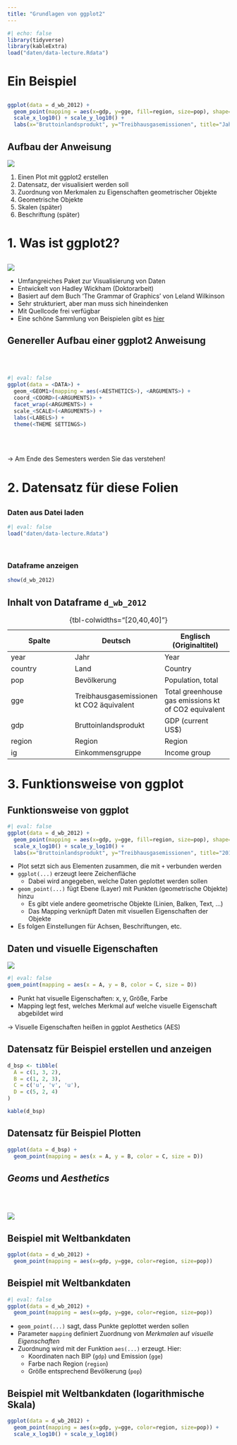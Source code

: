 ```yaml
---
title: "Grundlagen von ggplot2"
---
```



```r
#| echo: false
library(tidyverse)
library(kableExtra)
load("daten/data-lecture.Rdata")
```


# Ein Beispiel


## {}

```r
ggplot(data = d_wb_2012) +
  geom_point(mapping = aes(x=gdp, y=gge, fill=region, size=pop), shape=21) +
  scale_x_log10() + scale_y_log10() +
  labs(x="Bruttoinlandsprodukt", y="Treibhausgasemissionen", title="Jahr 2012")
```


## Aufbau der Anweisung

![](bilder/plot-beispiel.svg)

1.  Einen Plot mit ggplot2 erstellen
2.  Datensatz, der visualisiert werden soll
3.  Zuordnung von Merkmalen zu Eigenschaften geometrischer Objekte
4.  Geometrische Objekte
5.  Skalen (später)
6.  Beschriftung (später)


# 1. Was ist ggplot2?


## {}

![](bilder/ggplot.svg)

- Umfangreiches Paket zur Visualisierung von Daten
- Entwickelt von Hadley Wickham (Doktorarbeit)
- Basiert auf dem Buch 'The Grammar of Graphics' von Leland Wilkinson
- Sehr strukturiert, aber man muss sich hineindenken
- Mit Quellcode frei verfügbar
- Eine schöne Sammlung von Beispielen gibt es [hier](https://www.r-graph-gallery.com)


## Genereller Aufbau einer ggplot2 Anweisung

<br/><br/>

```r
#| eval: false
ggplot(data = <DATA>) +
  geom_<GEOM1>(mapping = aes(<AESTHETICS>), <ARGUMENTS>) +
  coord_<COORD>(<ARGUMENTS)> +
  facet_wrap(<ARGUMENTS>) +
  scale_<SCALE>(<ARGUMENTS>) +
  labs(<LABELS>) +
  theme(<THEME SETTINGS>)
```

<br/><br/>

→ Am Ende des Semesters werden Sie das verstehen!

# 2. Datensatz für diese Folien


## {}

### Daten aus Datei laden

```r
#| eval: false
load("daten/data-lecture.Rdata")
```

<br/>

### Dataframe anzeigen

```r
show(d_wb_2012)
```


## Inhalt von Dataframe `d_wb_2012`

| Spalte | Deutsch | Englisch (Originaltitel) |
|------------------------|------------------------|------------------------|
| year | Jahr | Year |
| country | Land | Country |
| pop | Bevölkerung | Population, total |
| gge | Treibhausgasemissionen kt CO2 äquivalent | Total greenhouse gas emissions kt of CO2 equivalent |
| gdp | Bruttoinlandsprodukt | GDP (current US\$) |
| region | Region | Region |
| ig | Einkommensgruppe | Income group |

: {tbl-colwidths="[20,40,40]"}


# 3. Funktionsweise von ggplot


## Funktionsweise von ggplot

```r
#| eval: false
ggplot(data = d_wb_2012) +
  geom_point(mapping = aes(x=gdp, y=gge, fill=region, size=pop), shape=21) +
  scale_x_log10() + scale_y_log10() +
  labs(x="Bruttoinlandsprodukt", y="Treibhausgasemissionen", title="2012")
```

- Plot setzt sich aus Elementen zusammen, die mit `+` verbunden werden
- `ggplot(...)` erzeugt leere Zeichenfläche
  - Dabei wird angegeben, welche Daten geplottet werden sollen
- `geom_point(...)` fügt Ebene (Layer) mit Punkten (geometrische Objekte) hinzu
  - Es gibt viele andere geometrische Objekte (Linien, Balken, Text, ...)
  - Das Mapping verknüpft Daten mit visuellen Eigenschaften der Objekte
- Es folgen Einstellungen für Achsen, Beschriftungen, etc.


## Daten und visuelle Eigenschaften

![](bilder/mapping.svg)

```r
#| eval: false
goem_point(mapping = aes(x = A, y = B, color = C, size = D))
```

-   Punkt hat visuelle Eigenschaften: x, y, Größe, Farbe
-   Mapping legt fest, welches Merkmal auf welche visuelle Eigenschaft abgebildet wird

→ Visuelle Eigenschaften heißen in ggplot Aesthetics (AES)


## Datensatz für Beispiel erstellen und anzeigen

```r
d_bsp <- tibble(
  A = c(1, 3, 2), 
  B = c(1, 2, 3), 
  C = c('u', 'v', 'u'), 
  D = c(5, 2, 4)
)

kable(d_bsp)
```


## Datensatz für Beispiel Plotten

```r
ggplot(data = d_bsp) +
  geom_point(mapping = aes(x = A, y = B, color = C, size = D))
```


## _Geoms_ und _Aesthetics_

<br/><br/>

![](bilder/aesthetics.svg)


## Beispiel mit Weltbankdaten

```r
ggplot(data = d_wb_2012) +
  geom_point(mapping = aes(x=gdp, y=gge, color=region, size=pop))
```


## Beispiel mit Weltbankdaten

```r
#| eval: false
ggplot(data = d_wb_2012) +
  geom_point(mapping = aes(x=gdp, y=gge, color=region, size=pop))
```

- `geom_point(...)` sagt, dass Punkte geplottet werden sollen
- Parameter `mapping` definiert Zuordnung von *Merkmalen* auf *visuelle Eigenschaften*
- Zuordnung wird mit der Funktion `aes(...)` erzeugt. Hier:
  - Koordinaten nach BIP (`gdp`) und Emission (`gge`)
  - Farbe nach Region (`region`)
  - Größe entsprechend Bevölkerung (`pop`)


## Beispiel mit Weltbankdaten (logarithmische Skala)

```r
ggplot(data = d_wb_2012) +
  geom_point(mapping = aes(x=gdp, y=gge, color=region, size=pop)) +
  scale_x_log10() + scale_y_log10()
```
